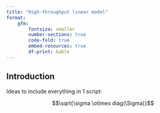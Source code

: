 ```yaml
---
title: "High-throughput linear model"
format: 
    gfm:
        fontsize: smaller
        number-sections: true
        code-fold: true
        embed-resources: true
        df-print: kable
---
```


## Introduction

Ideas to include everything in 1 script:

$$\sqrt{\sigma \otimes diag(\Sigma)}$$